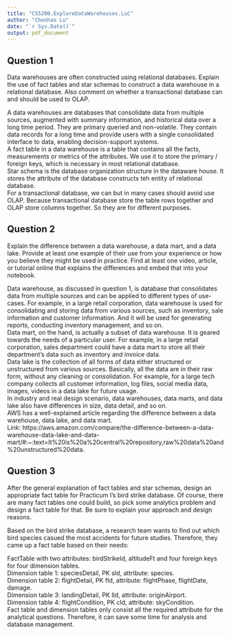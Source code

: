 ```yaml
---
title: "CS5200.ExploreDataWarehouses.LuC"
author: "Chenhao Lu"
date: "`r Sys.Date()`"
output: pdf_document
---
```


## Question 1
Data warehouses are often constructed using relational databases. Explain the use of fact tables and star schemas to construct a data warehouse in a relational database. Also comment on whether a transactional database can and should be used to OLAP.  

A data warehouses are databases that consolidate data from multiple sources, augmented with summary information, and historical data over a long time period. They are primary queried and non-volatile. They contain data records for a long time and provide users with a single consolidated interface to data, enabling decision-support systems.  
A fact table in a data warehouse is a table that contains all the facts, measurements or metrics of the attributes. We use it to store the primary / foreign keys, which is necessary in most relational database.  
Star schema is the database organization structure in the dataware house. It stores the attribute of the database constructs teh entity of relational database.  
For a transactional database, we can but in many cases should avoid use OLAP. Because transactional database store the table rows together and OLAP store columns together. So they are for different purposes. 


## Question 2
Explain the difference between a data warehouse, a data mart, and a data lake. Provide at least one example of their use from your experience or how you believe they might be used in practice. Find at least one video, article, or tutorial online that explains the differences and embed that into your notebook.

Data warehouse, as discussed in question 1, is database that consolidates data from multiple sources and can be applied to different types of use-cases. For example, in a large retail corporation, data warehouse is used for consolidating and storing data from various sources, such as inventory, sale information and customer information. And it will be used for generating reports, conducting inventory management, and so on.   
Data mart, on the hand, is actually a subset of data warehouse. It is geared towards the needs of a particular user. For example, in a large retail corporation, sales department could have a data mart to store all their department's data such as inventory and invoice data.  
Data lake is the collection of all forms of data either structured or unstructured from various sources. Basically, all the data are in their raw form, without any cleaning or consolidation. For example, for a large tech company collects all customer information, log files, social media data, images, videos in a data lake for future usage.   
In industry and real design scenario, data warehouses, data marts, and data lake also have differences in size, data detail, and so on.   
AWS has a well-explained article regarding the difference between a data warehouse, data lake, and data mart.  
Link: https://aws.amazon.com/compare/the-difference-between-a-data-warehouse-data-lake-and-data-mart/#:~:text=It%20is%20a%20central%20repository,raw%20data%20and%20unstructured%20data.

## Question 3
After the general explanation of fact tables and star schemas, design an appropriate fact table for Practicum I's bird strike database. Of course, there are many fact tables one could build, so pick some analytics problem and design a fact table for that. Be sure to explain your approach and design reasons.  

Based on the bird strike database, a research team wants to find out which bird species casued the most accidents for future studies. Therefore, they came up a fact table based on their needs:

FactTable with two attributes: birdStrikeId, altitudeFt and four foreign keys for four dimension tables.  
Dimension table 1: speciesDetail, PK sId, attribute: species.  
Dimension table 2: flightDetail, PK fId, attribute: flightPhase, flightDate, damage.   
Dimension table 3: landingDetail, PK lId, attribute: originAirport.  
Dimension table 4: flightCondition, PK cId, attribute: skyCondition.   
Fact table and dimension tables only consist all the required attribute for the analytical questions. Therefore, it can save some time for analysis and database management.